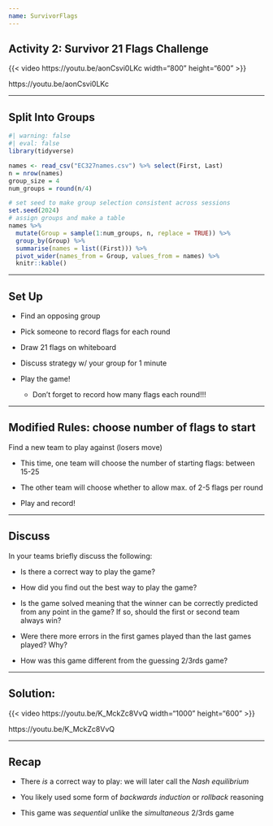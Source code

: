 ```yaml
---
name: SurvivorFlags
---
```


## Activity 2: Survivor 21 Flags Challenge

{{< video https://youtu.be/aonCsvi0LKc width="800" height="600" >}}

https://youtu.be/aonCsvi0LKc

---

## Split Into Groups

```r
#| warning: false
#| eval: false
library(tidyverse)

names <- read_csv("EC327names.csv") %>% select(First, Last)
n = nrow(names)
group_size = 4
num_groups = round(n/4)

# set seed to make group selection consistent across sessions
set.seed(2024)
# assign groups and make a table
names %>%
  mutate(Group = sample(1:num_groups, n, replace = TRUE)) %>%
  group_by(Group) %>%
  summarise(names = list((First))) %>%
  pivot_wider(names_from = Group, values_from = names) %>%
  knitr::kable()

```

---


## Set Up

::: {.incremental}
  
  * Find an opposing group
  
  * Pick someone to record flags for each round
  
  * Draw 21 flags on whiteboard
  
  * Discuss strategy w/ your group for 1 minute
  
  * Play the game!
  
    + Don't forget to record how many flags each round!!!
  
:::
  
---

## Modified Rules: choose number of flags to start

Find a new team to play against (losers move)

::: {.incremental}

  * This time, one team will choose the number of starting flags: between 15-25
  
  * The other team will choose whether to allow max. of 2-5 flags per round
  
  * Play and record! 
  
:::

---

## Discuss 

In your teams briefly discuss the following:
  
  * Is there a correct way to play the game?
  
  * How did you find out the best way to play the game?
  
  * Is the game solved meaning that the winner can be correctly predicted from any point in the game? If so, should the first or second team always win?
  
  * Were there more errors in the first games played than the last games played? Why?
  
  * How was this game different from the guessing 2/3rds game?
  
---

## Solution:

{{< video https://youtu.be/K_MckZc8VvQ width="1000" height="600" >}}

https://youtu.be/K_MckZc8VvQ

---

## Recap

  * There *is* a correct way to play: we will later call the *Nash equilibrium*
  
  * You likely used some form of *backwards induction* or *rollback* reasoning
  
  * This game was *sequential* unlike the *simultaneous* 2/3rds game

